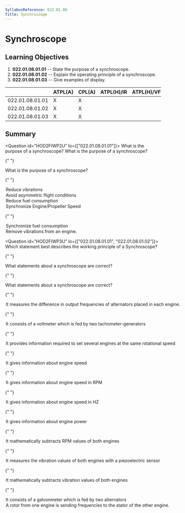 ```yaml
---
SyllabusReference: 022.01.08
Title: Synchroscope
---
```


# Synchroscope

## Learning Objectives

1.  **022.01.08.01.01** -- State the purpose of a synchroscope.
2.  **022.01.08.01.02** -- Explain the operating principle of a synchroscope.
3.  **022.01.08.01.03** -- Give examples of display.

|                 | ATPL(A) | CPL(A) | ATPL(H)/IR | ATPL(H)/VFR | CPL(H) | IR  | CBIR(A) |
| --------------- | ------- | ------ | ---------- | ----------- | ------ | --- | ------- |
| 022.01.08.01.01 | X       | X      |            |             |        |     |         |
| 022.01.08.01.02 | X       | X      |            |             |        |     |         |
| 022.01.08.01.03 | X       | X      |            |             |        |     |         |

## Summary

<Question id="HOD2FIWP2U" lo={["022.01.08.01.01"]}>
  <Text variant="oneCorrect">What is the purpose of a synchroscope?</Text>
  <Text variant="oneTwo">What is the purpose of a synchroscope?</Text>

{" "}

<Text variant="multipleCorrect" select={4}>
  What is the purpose of a synchroscope?
</Text>

{" "}

<Option subject={[[]]}>Reduce vibrations</Option>
<Option subject={[[]]}>Avoid asymmetric flight conditions</Option>
<Option subject={[[]]}>Reduce fuel consumption</Option>
<Option subject={[[]]}>Synchronize Engine/Propeller Speed</Option>

{" "}

<Option why="The goal is to reduce fuel consumption and synchronize propeller speed. This might not equate to a synchronization of fuel consumption. Imagine the case of having one engine with poorer performance. That engine will have a higher consumption in order to maintain the propellers synchronized">
  Synchronize fuel consumption
</Option>

  <Option why="The synchroscope reduces vibrations caused by having 2 engines running at slightly different frequencies. It has no usefulness to reduce vibrations of a single engine.">
    Remove vibrations from an engine.
  </Option>
</Question>

<Question id="HOD2FIWP3U" lo={["022.01.08.01.01", "022.01.08.01.02"]}>
  <Text variant="oneCorrect">
    Which statement best describes the working principle of a Synchroscope?
  </Text>

{" "}

<Text variant="oneTwo">What statements about a synchroscope are correct?</Text>

{" "}

<Text variant="multipleCorrect" select={4}>
  What statements about a synchroscope are correct?
</Text>

{" "}

<Option subject={[[]]}>
  It measures the difference in output frequencies of alternators placed in each
  engine.
</Option>

{" "}

<Option subject={[[]]}>
  It consists of a voltmeter which is fed by two tachometer-generators
</Option>

{" "}

<Option subject={[[]]}>
  It provides information required to set several engines at the same rotational
  speed
</Option>

{" "}

<Option subject={[[]]}>It gives information about engine speed</Option>

{" "}

<Option why="A synchroscope provides engine speed in an adimensional fashion (ie.: Faster and slower).">
  It gives information about engine speed in RPM
</Option>

{" "}

<Option why="A synchroscope provides engine speed in an adimensional fashion (ie.: Faster and slower).">
  It gives information about engine speed in HZ
</Option>

{" "}

<Option why="A synchroscope provides information on engine speed not power">
  It gives information about engine power
</Option>

{" "}

<Option why="The synchroscope allows to synchronize the RPM of 2 engines, but it does not measure RPM. rather it measures frequency generated by an alternator.">
  It mathematically subtracts RPM values of both engines
</Option>

{" "}

<Option why="The synchroscope exists to reduce vibrations caused by out of sync engines, but it does not measure vibrations directly.">
  It measures the vibration values of both engines with a piezoelectric sensor
</Option>

{" "}

<Option why="The synchroscope exists to reduce vibrations caused by out of sync engines, but it does not measure vibrations directly.">
  It mathematically subtracts vibration values of both engines
</Option>

{" "}

<Option why="A Galvonmeter is an old-school ammeter (measures amperage). A synchroscope measures a frequency difference of 2 alternators and not their current.">
  It consists of a galvonmeter which is fed by two alternators
</Option>

  <Option why="A synchroscope simply measures the different rotation speeds of 2 engines. It does not create a communication channel directly between the 2 engines.">
    A rotor from one engine is sending frequencies to the stator of the other
    engine.
  </Option>
</Question>
